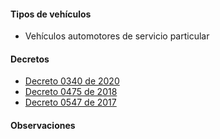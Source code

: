 
#### Tipos de vehículos

- Vehículos automotores de servicio particular

#### Decretos

- [Decreto 0340 de 2020](https://manizales.gov.co/wp-content/uploads/CamScanner-04-13-2020-17.38.29_1.pdf)
- [Decreto 0475 de 2018](/manizales/decreto-0475-de-2018.pdf)
- [Decreto 0547 de 2017](/manizales/decreto-0547-de-2017.pdf)

#### Observaciones

<TweetEmbed id="1242284868186374144" />
